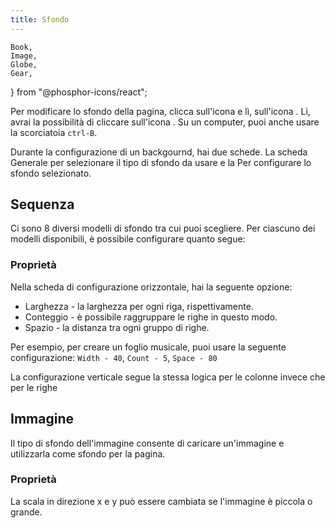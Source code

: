 ```yaml
---
title: Sfondo
---
```


	Book,
	Image,
	Globe,
	Gear,
	
} from "@phosphor-icons/react";

Per modificare lo sfondo della pagina, clicca sull'icona <Wrench className="inline-icon"/> e lì, sull'icona <Book className="inline-icon"/>. Lì, avrai la possibilità di cliccare sull'icona <Image className="inline-icon"/>. Su un computer, puoi anche usare la scorciatoia `ctrl-B`.

Durante la configurazione di un backgournd, hai due schede. La scheda <Globe className="inline-icon"/> Generale per selezionare il tipo di sfondo da usare e la <Gear className="inline-icon"/> Per configurare lo sfondo selezionato.

## Sequenza <Globe className="inline-icon"/>

Ci sono 8 diversi modelli di sfondo tra cui puoi scegliere. Per ciascuno dei modelli disponibili, è possibile configurare quanto segue:

### Proprietà <Gear className="inline-icon"/>

Nella scheda di configurazione orizzontale, hai la seguente opzione:

- Larghezza - la larghezza per ogni riga, rispettivamente.
- Conteggio - è possibile raggruppare le righe in questo modo.
- Spazio - la distanza tra ogni gruppo di righe.

Per esempio, per creare un foglio musicale, puoi usare la seguente configurazione:
`Width - 40`, `Count - 5`, `Space - 80`

La configurazione verticale segue la stessa logica per le colonne invece che per le righe

## Immagine <Globe className="inline-icon"/>

Il tipo di sfondo dell'immagine consente di caricare un'immagine e utilizzarla come sfondo per la pagina.

### Proprietà <Gear className="inline-icon"/>

La scala in direzione x e y può essere cambiata se l'immagine è piccola o grande.
